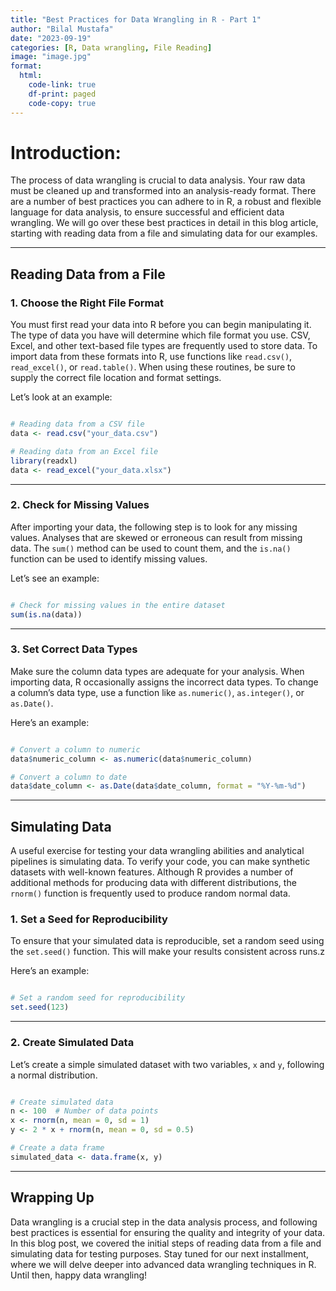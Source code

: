 ```yaml
---
title: "Best Practices for Data Wrangling in R - Part 1"
author: "Bilal Mustafa"
date: "2023-09-19"
categories: [R, Data wrangling, File Reading]
image: "image.jpg"
format:
  html:
    code-link: true
    df-print: paged
    code-copy: true
---
```


# Introduction:

The process of data wrangling is crucial to data analysis.
Your raw data must be cleaned up and transformed into an analysis-ready format.
There are a number of best practices you can adhere to in R, a robust and flexible language for data analysis, to ensure successful and efficient data wrangling.
We will go over these best practices in detail in this blog article, starting with reading data from a file and simulating data for our examples.

------------------------------------------------------------------------

## **Reading Data from a File**

### **1. Choose the Right File Format**

You must first read your data into R before you can begin manipulating it.
The type of data you have will determine which file format you use.
CSV, Excel, and other text-based file types are frequently used to store data.
To import data from these formats into R, use functions like `read.csv()`, `read_excel()`, or `read.table()`.
When using these routines, be sure to supply the correct file location and format settings.

Let's look at an example:

``` r

# Reading data from a CSV file
data <- read.csv("your_data.csv")

# Reading data from an Excel file
library(readxl)
data <- read_excel("your_data.xlsx")
```

------------------------------------------------------------------------

### **2. Check for Missing Values**

After importing your data, the following step is to look for any missing values.
Analyses that are skewed or erroneous can result from missing data.
The `sum()` method can be used to count them, and the `is.na()` function can be used to identify missing values.

Let's see an example:

``` r

# Check for missing values in the entire dataset
sum(is.na(data))
```

------------------------------------------------------------------------

### **3. Set Correct Data Types**

Make sure the column data types are adequate for your analysis.
When importing data, R occasionally assigns the incorrect data types.
To change a column's data type, use a function like `as.numeric()`, `as.integer()`, or `as.Date()`.

Here's an example:

``` r

# Convert a column to numeric
data$numeric_column <- as.numeric(data$numeric_column)

# Convert a column to date
data$date_column <- as.Date(data$date_column, format = "%Y-%m-%d")
```

------------------------------------------------------------------------

## **Simulating Data**

A useful exercise for testing your data wrangling abilities and analytical pipelines is simulating data.
To verify your code, you can make synthetic datasets with well-known features.
Although R provides a number of additional methods for producing data with different distributions, the `rnorm()` function is frequently used to produce random normal data.

### **1. Set a Seed for Reproducibility**

To ensure that your simulated data is reproducible, set a random seed using the `set.seed()` function.
This will make your results consistent across runs.z

Here's an example:

``` r

# Set a random seed for reproducibility
set.seed(123)
```

------------------------------------------------------------------------

### **2. Create Simulated Data**

Let's create a simple simulated dataset with two variables, `x` and `y`, following a normal distribution.

``` r

# Create simulated data
n <- 100  # Number of data points
x <- rnorm(n, mean = 0, sd = 1)
y <- 2 * x + rnorm(n, mean = 0, sd = 0.5)

# Create a data frame
simulated_data <- data.frame(x, y)
```

------------------------------------------------------------------------

## **Wrapping Up**

Data wrangling is a crucial step in the data analysis process, and following best practices is essential for ensuring the quality and integrity of your data.
In this blog post, we covered the initial steps of reading data from a file and simulating data for testing purposes.
Stay tuned for our next installment, where we will delve deeper into advanced data wrangling techniques in R.
Until then, happy data wrangling!
